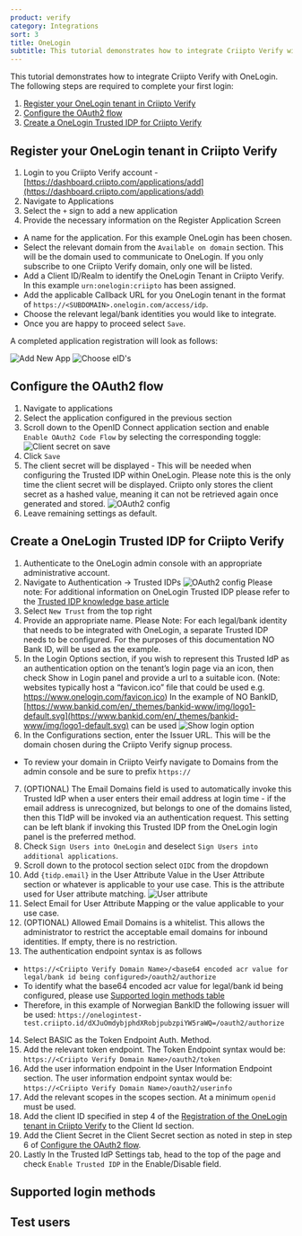 ```yaml
---
product: verify
category: Integrations
sort: 3
title: OneLogin
subtitle: This tutorial demonstrates how to integrate Criipto Verify with OneLogin
---
```


This tutorial demonstrates how to integrate Criipto Verify with OneLogin. The following steps are required to complete your first login:

1. [Register your OneLogin tenant in Criipto Verify](#register-your-onelogin-tenant-in-criipto-verify)
2. [Configure the OAuth2 flow](#configure-the-oauth2-flow)
3. [Create a OneLogin Trusted IDP for Criipto Verify](#create-a-onelogin-trusted-idp-for-criipto-verify)

## Register your OneLogin tenant in Criipto Verify

1. Login to you Criipto Verify account - [https://dashboard.criipto.com/applications/add](https://dashboard.criipto.com/applications/add)
2. Navigate to Applications
3. Select the `+` sign to add a new application
4. Provide the necessary information on the Register Application Screen
  - A name for the application. For this example OneLogin has been chosen.
  - Select the relevant domain from the `Available on domain` section. This will be the domain used to communicate to OneLogin. If you only subscribe to one Criipto Verify domain, only one will be listed.
  - Add a Client ID/Realm to identify the OneLogin Tenant in Criipto Verify. In this example `urn:onelogin:criipto` has been assigned.
  - Add the applicable Callback URL for you OneLogin tenant in the format of `https://<SUBDOMAIN>.onelogin.com/access/idp`.
  - Choose the relevant legal/bank identities you would like to integrate.
  - Once you are happy to proceed select `Save`.

  A completed application registration will look as follows:

![Add New App](./images/onelogin-add-new-application.png)
![Choose eID's](./images/onelogin-choose-eids.png)

## Configure the OAuth2 flow

1. Navigate to applications
2. Select the application configured in the previous section
3. Scroll down to the OpenID Connect application section and enable `Enable OAuth2 Code Flow` by selecting the corresponding toggle:
  ![Client secret on save](./images/onelogin-client-secret-on-save.png)
4. Click `Save`
5. The client secret will be displayed - This will be needed when configuring the Trusted IDP within OneLogin. Please note this is the only time the client secret will be displayed. Criipto only stores the client secret as a hashed value, meaning it can not be retrieved again once generated and stored.
  ![OAuth2 config](./images/oauth2-client-secret.png)
6. Leave remaining settings as default.

## Create a OneLogin Trusted IDP for Criipto Verify

1. Authenticate to the OneLogin admin console with an appropriate administrative account.
2. Navigate to Authentication -> Trusted IDPs
  ![OAuth2 config](./images/onelogin-trusted-idps.jpeg)
  Please note: For additional information on OneLogin Trusted IDP please refer to the [Trusted IDP knowledge base article](https://onelogin.service-now.com/kb_view_customer.do?sysparm_article=KB0010318)
3. Select `New Trust` from the top right
4. Provide an appropriate name.
  Please Note: For each legal/bank identity that needs to be integrated with OneLogin, a separate Trusted IDP needs to be configured. For the purposes of this documentation NO Bank ID, will be used as the example.
5. In the Login Options section, if you wish to represent this Trusted IdP as an authentication option on the tenant’s login page via an icon, then check Show in Login panel and provide a url to a suitable icon. (Note: websites typically host a “favicon.ico” file that could be used e.g. https://www.onelogin.com/favicon.ico)
  In the example of NO BankID, [https://www.bankid.com/en/_themes/bankid-www/img/logo1-default.svg](https://www.bankid.com/en/_themes/bankid-www/img/logo1-default.svg) can be used
  ![Show login option](./images/onelogin-show-login-option.jpeg)
6. In the Configurations section, enter the Issuer URL. This will be the domain chosen during the Criipto Verify signup process.
  - To review your domain in Criipto Veirfy navigate to Domains from the admin console and be sure to prefix `https://`
7. (OPTIONAL) The Email Domains field is used to automatically invoke this Trusted IdP when a user enters their email address at login time - if the email address is unrecognized, but belongs to one of the domains listed, then this TIdP will be invoked via an authentication request. This setting can be left blank if invoking this Trusted IDP from the OneLogin login panel is the preferred method.
8. Check `Sign Users into OneLogin` and deselect `Sign Users into additional applications`.
9. Scroll down to the protocol section select `OIDC` from the dropdown
10. Add `{tidp.email}` in the User Attribute Value in the User Attribute section or whatever is applicable to your use case. This is the attribute used for User attribute matching.
  ![User attribute](./images/onelogin-user-attribute.jpeg)
11. Select Email for User Attribute Mapping or the value applicable to your use case.
12. (OPTIONAL) Allowed Email Domains is a whitelist. This allows the administrator to restrict the acceptable email domains for inbound identities. If empty, there is no restriction.
13. The authentication endpoint syntax is as follows
  - `https://<Criipto Verify Domain Name>/<base64 encoded acr value for legal/bank id being configured>/oauth2/authorize`
  - To identify what the base64 encoded acr value for legal/bank id being configured, please use [Supported login methods table](#loginmethods)
  - Therefore, in this example of Norwegian BankID the following issuer will be used: `https://onelogintest-test.criipto.id/dXJuOmdybjphdXRobjpubzpiYW5raWQ=/oauth2/authorize`
14. Select BASIC as the Token Endpoint Auth. Method.
15. Add the relevant token endpoint. The Token Endpoint syntax would be: `https://<Criipto Verify Domain Name>/oauth2/token`
16. Add the user information endpoint in the User Information Endpoint section. The user information endpoint syntax would be: `https://<Criipto Verify Domain Name>/oauth2/userinfo`
17. Add the relevant scopes in the scopes section. At a minimum `openid` must be used.
18. Add the client ID specified in step 4 of the [Registration of the OneLogin tenant in Criipto Verify](#register) to the Client Id section.
19. Add the Client Secret in the Client Secret section as noted in step in step 6 of [Configure the OAuth2 flow](#enable).
20. Lastly In the Trusted IdP Settings tab, head to the top of the page and check `Enable Trusted IDP` in the Enable/Disable field.


## Supported login methods


<LoginMethodsSnippet />


## Test users


<TestUsersSnippet />